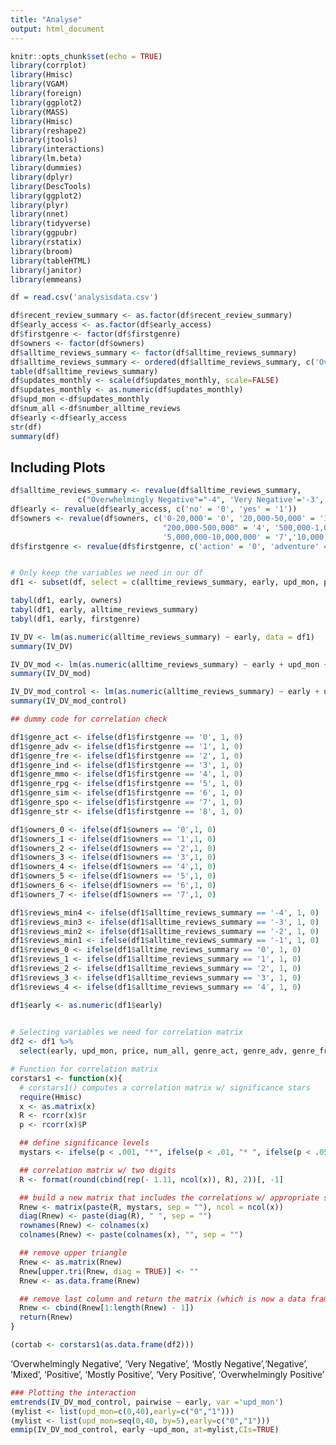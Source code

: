 ---
title: "Analyse"
output: html_document
---

```{r setup, include=FALSE}
knitr::opts_chunk$set(echo = TRUE)
library(corrplot)
library(Hmisc)
library(VGAM)
library(foreign)
library(ggplot2)
library(MASS)
library(Hmisc)
library(reshape2)
library(jtools)
library(interactions)
library(lm.beta)
library(dummies)
library(dplyr)
library(DescTools)
library(ggplot2)
library(plyr)
library(nnet)
library(tidyverse)
library(ggpubr)
library(rstatix)
library(broom)
library(tableHTML)
library(janitor)
library(emmeans)
```



```{r mutate}
df = read.csv('analysisdata.csv')

df$recent_review_summary <- as.factor(df$recent_review_summary)
df$early_access <- as.factor(df$early_access)
df$firstgenre <- factor(df$firstgenre)
df$owners <- factor(df$owners)
df$alltime_reviews_summary <- factor(df$alltime_reviews_summary)
df$alltime_reviews_summary <- ordered(df$alltime_reviews_summary, c('Overwhelmingly Negative', 'Very Negative', 'Mostly Negative','Negative', 'Mixed', 'Positive', 'Mostly Positive', 'Very Positive', 'Overwhelmingly Positive'))
table(df$alltime_reviews_summary)
df$updates_monthly <- scale(df$updates_monthly, scale=FALSE)
df$updates_monthly <- as.numeric(df$updates_monthly)
df$upd_mon <-df$updates_monthly
df$num_all <-df$number_alltime_reviews
df$early <-df$early_access
str(df)
summary(df)
```

## Including Plots



```{r b, echo=FALSE}
df$alltime_reviews_summary <- revalue(df$alltime_reviews_summary,
               c("Overwhelmingly Negative"="-4", 'Very Negative'='-3', 'Mostly Negative'="-2", 'Negative'="-1", 'Mixed'="0", 'Positive'="1", 'Mostly Positive'="2", 'Very Positive'="3", 'Overwhelmingly Positive'="4"))
df$early <- revalue(df$early_access, c('no' = '0', 'yes' = '1'))
df$owners <- revalue(df$owners, c('0-20,000'= '0', '20,000-50,000' = '1', "50,000-100,000" = '2', '100,000-200,000' = '3', 
                                  "200,000-500,000" = '4', '500,000-1,000,000' ='5', '1,000,000-2,000,000' = '6','2,000,000-5,000,000' = '7',
                                  '5,000,000-10,000,000' = '7','10,000,000-20,000,000'= '7','20,000,000-50,000,000'='7','50,000,000-100,000,000'= '7'))
df$firstgenre <- revalue(df$firstgenre, c('action' = '0', 'adventure' = '1','free'= '2', 'indie' = '3', 'mmo'= '4', 'rpg'= '5', 'simulation' = '6', 'sports' = '7', 'strategy' = '8' ))


# Only keep the variables we need in our df
df1 <- subset(df, select = c(alltime_reviews_summary, early, upd_mon, price, firstgenre, owners, num_all))

tabyl(df1, early, owners)
tabyl(df1, early, alltime_reviews_summary)
tabyl(df1, early, firstgenre)
```

```{r c, echo=FALSE}

IV_DV <- lm(as.numeric(alltime_reviews_summary) ~ early, data = df1)
summary(IV_DV)

IV_DV_mod <- lm(as.numeric(alltime_reviews_summary) ~ early + upd_mon + early * upd_mon, data = df1)
summary(IV_DV_mod)

IV_DV_mod_control <- lm(as.numeric(alltime_reviews_summary) ~ early + upd_mon + early * upd_mon + price + firstgenre + owners + num_all, data = df1)
summary(IV_DV_mod_control)

```
```{r d, echo=FALSE}

## dummy code for correlation check 

df1$genre_act <- ifelse(df1$firstgenre == '0', 1, 0)
df1$genre_adv <- ifelse(df1$firstgenre == '1', 1, 0)
df1$genre_fre <- ifelse(df1$firstgenre == '2', 1, 0)
df1$genre_ind <- ifelse(df1$firstgenre == '3', 1, 0)
df1$genre_mmo <- ifelse(df1$firstgenre == '4', 1, 0)
df1$genre_rpg <- ifelse(df1$firstgenre == '5', 1, 0)
df1$genre_sim <- ifelse(df1$firstgenre == '6', 1, 0)
df1$genre_spo <- ifelse(df1$firstgenre == '7', 1, 0)
df1$genre_str <- ifelse(df1$firstgenre == '8', 1, 0)

df1$owners_0 <- ifelse(df1$owners == '0',1, 0)
df1$owners_1 <- ifelse(df1$owners == '1',1, 0)
df1$owners_2 <- ifelse(df1$owners == '2',1, 0)
df1$owners_3 <- ifelse(df1$owners == '3',1, 0)
df1$owners_4 <- ifelse(df1$owners == '4',1, 0)
df1$owners_5 <- ifelse(df1$owners == '5',1, 0)
df1$owners_6 <- ifelse(df1$owners == '6',1, 0)
df1$owners_7 <- ifelse(df1$owners == '7',1, 0)

df1$reviews_min4 <- ifelse(df1$alltime_reviews_summary == '-4', 1, 0)
df1$reviews_min3 <- ifelse(df1$alltime_reviews_summary == '-3', 1, 0)
df1$reviews_min2 <- ifelse(df1$alltime_reviews_summary == '-2', 1, 0)
df1$reviews_min1 <- ifelse(df1$alltime_reviews_summary == '-1', 1, 0)
df1$reviews_0 <- ifelse(df1$alltime_reviews_summary == '0', 1, 0)
df1$reviews_1 <- ifelse(df1$alltime_reviews_summary == '1', 1, 0)
df1$reviews_2 <- ifelse(df1$alltime_reviews_summary == '2', 1, 0)
df1$reviews_3 <- ifelse(df1$alltime_reviews_summary == '3', 1, 0)
df1$reviews_4 <- ifelse(df1$alltime_reviews_summary == '4', 1, 0)

df1$early <- as.numeric(df1$early)
 

```



```{r e, echo=FALSE}
# Selecting variables we need for correlation matrix
df2 <- df1 %>%
  select(early, upd_mon, price, num_all, genre_act, genre_adv, genre_fre, genre_ind, genre_mmo, genre_rpg, genre_sim, genre_spo, genre_str, owners_0, owners_1, owners_2, owners_3, owners_4, owners_5, owners_6, owners_7, reviews_min4, reviews_min3, reviews_min2, reviews_min1, reviews_0, reviews_1, reviews_2, reviews_3, reviews_4)

# Function for correlation matrix
corstars1 <- function(x){
  # corstars1() computes a correlation matrix w/ significance stars
  require(Hmisc)
  x <- as.matrix(x)
  R <- rcorr(x)$r
  p <- rcorr(x)$P

  ## define significance levels
  mystars <- ifelse(p < .001, "*", ifelse(p < .01, "* ", ifelse(p < .05, " ", " ")))

  ## correlation matrix w/ two digits
  R <- format(round(cbind(rep(- 1.11, ncol(x)), R), 2))[, -1]

  ## build a new matrix that includes the correlations w/ appropriate stars
  Rnew <- matrix(paste(R, mystars, sep = ""), ncol = ncol(x))
  diag(Rnew) <- paste(diag(R), " ", sep = "")
  rownames(Rnew) <- colnames(x)
  colnames(Rnew) <- paste(colnames(x), "", sep = "")

  ## remove upper triangle
  Rnew <- as.matrix(Rnew)
  Rnew[upper.tri(Rnew, diag = TRUE)] <- ""
  Rnew <- as.data.frame(Rnew)

  ## remove last column and return the matrix (which is now a data frame)
  Rnew <- cbind(Rnew[1:length(Rnew) - 1])
  return(Rnew)
} 

(cortab <- corstars1(as.data.frame(df2)))

```
'Overwhelmingly Negative', 'Very Negative', 'Mostly Negative','Negative', 'Mixed', 'Positive', 'Mostly Positive', 'Very Positive', 'Overwhelmingly Positive'

```{r z, echo=FALSE}
### Plotting the interaction
emtrends(IV_DV_mod_control, pairwise ~ early, var ='upd_mon')
(mylist <- list(upd_mon=c(0,40),early=c("0","1")))
(mylist <- list(upd_mon=seq(0,40, by=5),early=c("0","1")))
emmip(IV_DV_mod_control, early ~upd_mon, at=mylist,CIs=TRUE)
```





















